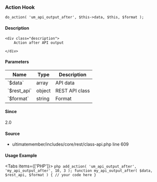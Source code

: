 
<UMBreadCrumb type="action"/>

### Action Hook    
    
```
do_action( 'um_api_output_after', $this->data, $this, $format );
```

#### Description
    <div class="description">
        Action after API output
 
    </div>

#### Parameters
            
<table className="table-auto mt-2 border dark:border-gray-500 p-5 text-sm text-left">
<thead>
<tr>
<th  className="px-3">Name</th>
<th  className="px-3">Type</th>
<th  className="px-3">Description</th>
</tr>
</thead>
<tbody>
               <tr >
               <td className="px-3 py-2">`$data`</td>
               <td className="px-3 py-2">array</td>
               <td className="px-3 py-2 text-sm">API data</td>
               </tr>
               <tr >
               <td className="px-3 py-2">`$rest_api`</td>
               <td className="px-3 py-2">object</td>
               <td className="px-3 py-2 text-sm">REST API class</td>
               </tr>
               <tr >
               <td className="px-3 py-2">`$format`</td>
               <td className="px-3 py-2">string</td>
               <td className="px-3 py-2 text-sm">Format</td>
               </tr>
</tbody>
</table>

#### Since
<div class="description">
2.0
</div>

#### Source
  - <Link href="https://github.com/ultimatemember/ultimatemember/tree/2.5.0/includes/core/rest/class-api.php#L609">ultimatemember/includes/core/rest/class-api.php</Link> <Link href="https://github.com/ultimatemember/ultimatemember/tree/2.5.0/includes/core/rest/class-api.php#L609">line 609</Link>



#### Usage Example

<Tabs items={['PHP']}>
    <Tab>
    ```php
    add_action( 'um_api_output_after', 'my_api_output_after', 10, 3 );
 function my_api_output_after( $data, $rest_api, $format ) {
     // your code here
 }
    ```
    </Tab>
</Tabs>